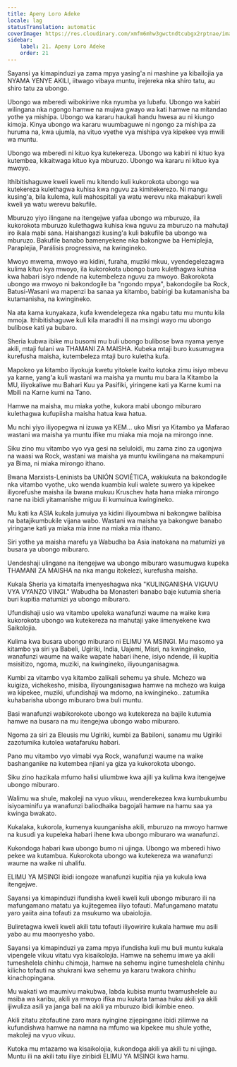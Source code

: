 ```yaml
---
title: Apeny Loro Adeke
locale: lag
statusTranslation: automatic
coverImage: https://res.cloudinary.com/xmfm6mhw3gwctndtcubgx2rptnae/image/upload/v1740337243/small_cover_educacion_fundamental_a051170f1c.webp
sidebar:
    label: 21. Apeny Loro Adeke
    order: 21
---
```

Sayansi ya kimapinduzi ya zama mpya yasing'a ni mashine ya kibailojia ya NYAMA YENYE AKILI, iitwago vibaya muntu, irejereka nka shiro tatu, au shiro tatu za ubongo.

Ubongo wa mberedi wibokiriwe nka nyumba ya lubafu. Ubongo wa kabiri wilingana nka ngongo hamwe na mujwa gwayo wa kati hamwe na mitandao yothe ya mishipa. Ubongo wa kararu haukali handu hwesa au ni kiungo kimoja. Kinya ubongo wa kararu wuumbaguwe ni ngongo za mishipa za huruma na, kwa ujumla, na vituo vyethe vya mishipa vya kipekee vya mwili wa muntu.

Ubongo wa mberedi ni kituo kya kutekereza. Ubongo wa kabiri ni kituo kya kutembea, kikaitwaga kituo kya mburuzo. Ubongo wa kararu ni kituo kya mwoyo.

Ithibitishaguwe kweli kweli mu kitendo kuli kukorokota ubongo wa kutekereza kulethagwa kuhisa kwa nguvu za kimitekerezo. Ni mangu kusing'a, bila kulema, kuli mahospitali ya watu werevu nka makaburi kweli kweli ya watu werevu bakufile.

Mburuzo yiyo ilingane na itengejwe yafaa ubongo wa mburuzo, ila kukorokota mburuzo kulethagwa kuhisa kwa nguvu za mburuzo na mahutaji iro ikala mabi sana. Haishangazi kusing'a kuli bakufile ba ubongo wa mburuzo. Bakufile banabo bamenyekene nka bakongwe ba Hemiplejia, Paraplejia, Parálisis progressiva, na kwingineko.

Mwoyo mwema, mwoyo wa kidini, furaha, muziki mkuu, vyendegelezagwa kulima kituo kya mwoyo, ila kukorokota ubongo buro kulethagwa kuhisa kwa habari isiyo ndende na kutembeleza nguvu za mwoyo. Bakorokota ubongo wa mwoyo ni bakondogile ba "ngondo mpya", bakondogile ba Rock, Batusi-Wasani wa mapenzi ba sanaa ya kitambo, babirigi ba kutamanisha ba kutamanisha, na kwingineko.

Na ata kama kunyakaza, kufa kwendelegeza nka ngabu tatu mu muntu kila mmoja. Ithibitishaguwe kuli kila maradhi ili na msingi wayo mu ubongo bulibose kati ya bubaro.

Sheria kubwa ibike mu busomi mu buli ubongo bulibose bwa nyama yenye akili, mtaji fulani wa THAMANI ZA MAISHA. Kubeka mtaji buro kusumugwa kurefusha maisha, kutembeleza mtaji buro kuletha kufa.

Mapokeo ya kitambo iliyokuja kwetu yitokele kwito kutoka zimu isiyo mbevu ya karne, yang'a kuli wastani wa maisha ya muntu mu bara la Kitambo la MU, iliyokaliwe mu Bahari Kuu ya Pasifiki, yiringene kati ya Karne kumi na Mbili na Karne kumi na Tano.

Hamwe na maisha, mu miaka yothe, kukora mabi ubongo miburaro kulethagwa kufupiisha maisha hatua kwa hatua.

Mu nchi yiyo iliyopegwa ni izuwa ya KEM... uko Misri ya Kitambo ya Mafarao wastani wa maisha ya muntu ifike mu miaka mia moja na mirongo inne.

Siku zino mu vitambo vyo vya gesi na seluloidi, mu zama zino za ugonjwa na waasi wa Rock, wastani wa maisha ya muntu kwilingana na makampuni ya Bima, ni miaka mirongo ithano.

Bwana Marxists-Leninists ba UNIÓN SOVIÉTICA, wakiukuta na bakondogile nka vitambo vyothe, uko wenda kuambia kuli walete suwero ya kipekee iliyorefushe maisha ila bwana mukuu Kruschev hata hana miaka mirongo nane na ibidi yitamanishe miguu ili kumuinua kwingineko.

Mu kati ka ASIA kukala jumuiya ya kidini iliyoumbwa ni bakongwe balibisa na batajikumbukile vijana wabo. Wastani wa maisha ya bakongwe banabo yiringane kati ya miaka mia inne na miaka mia ithano.

Siri yothe ya maisha marefu ya Wabudha ba Asia inatokana na matumizi ya busara ya ubongo miburaro.

Uendeshaji ulingane na itengejwe wa ubongo miburaro wasumugwa kupeka THAMANI ZA MAISHA na nka mangu itokelezi, kurefusha maisha.

Kukala Sheria ya kimataifa imenyeshagwa nka "KULINGANISHA VIGUVU VYA VYANZO VINGI." Wabudha ba Monasteri banabo baje kutumia sheria buri kupitia matumizi ya ubongo miburaro.

Ufundishaji usio wa vitambo upeleka wanafunzi waume na waike kwa kukorokota ubongo wa kutekereza na mahutaji yake iimenyekene kwa Saikolojia.

Kulima kwa busara ubongo miburaro ni ELIMU YA MSINGI. Mu masomo ya kitambo ya siri ya Babeli, Ugiriki, India, Uajemi, Misri, na kwingineko, wanafunzi waume na waike wapate habari ihene, isiyo ndende, ili kupitia msisitizo, ngoma, muziki, na kwingineko, iliyounganisagwa.

Kumbi za vitambo vya kitambo zalikali sehemu ya shule. Mchezo wa kuigiza, vichekesho, misiba, iliyounganisagwa hamwe na mchezo wa kuiga wa kipekee, muziki, ufundishaji wa mdomo, na kwingineko.. zatumika kuhabarisha ubongo miburaro bwa buli muntu.

Basi wanafunzi wabikorokote ubongo wa kutekereza na bajile kutumia hamwe na busara na mu itengejwa ubongo wabo miburaro.

Ngoma za siri za Eleusis mu Ugiriki, kumbi za Babiloni, sanamu mu Ugiriki zazotumika kutolea watafaruku habari.

Pano mu vitambo vyo vimabi vya Rock, wanafunzi waume na waike bashanganike na kutembea njiani ya giza ya kukorokota ubongo.

Siku zino hazikala mfumo halisi uliumbwe kwa ajili ya kulima kwa itengejwe ubongo miburaro.

Walimu wa shule, makoleji na vyuo vikuu, wenderekezea kwa kumbukumbu isiyoaminifu ya wanafunzi baliodhaika bagojali hamwe na hamu saa ya kwinga bwakato.

Kukalaka, kukorola, kumenya kuunganisha akili, mburuzo na mwoyo hamwe na kusudi ya kupeleka habari ihene kwa ubongo miburaro wa wanafunzi.

Kukondoga habari kwa ubongo bumo ni ujinga. Ubongo wa mberedi hiwo pekee wa kutambua. Kukorokota ubongo wa kutekereza wa wanafunzi waume na waike ni uhalifu.

ELIMU YA MSINGI ibidi iongoze wanafunzi kupitia njia ya kukula kwa itengejwe.

Sayansi ya kimapinduzi ifundisha kweli kweli kuli ubongo miburaro ili na mafungamano matatu ya kujitegemea iliyo tofauti. Mafungamano matatu yaro yaiita aina tofauti za msukumo wa ubaiolojia.

Buliretagwa kweli kweli akili tatu tofauti iliyowirire kukala hamwe mu asili yabo au mu maonyesho yabo.

Sayansi ya kimapinduzi ya zama mpya ifundisha kuli mu buli muntu kukala vipengele vikuu vitatu vya kisaikolojia. Hamwe na sehemu imwe ya akili tumeshelela chinhu chimoja, hamwe na sehemu ingine tumeshelela chinhu kilicho tofauti na shukrani kwa sehemu ya kararu twakora chinhu kinachopingana.

Mu wakati wa maumivu makubwa, labda kubisa muntu twamushelele au msiba wa karibu, akili ya mwoyo ifika mu kukata tamaa huku akili ya akili ijiwuliza asili ya janga bali na akili ya mburuzo ibidi ikimbie eneo.

Akili zitatu zitofautine zaro mara nyingine zijepingane ibidi zilimwe na kufundishwa hamwe na namna na mfumo wa kipekee mu shule yothe, makoleji na vyuo vikuu.

Kutoka mu mtazamo wa kisaikolojia, kukondoga akili ya akili tu ni ujinga. Muntu ili na akili tatu iliye ziribidi ELIMU YA MSINGI kwa hamu.

